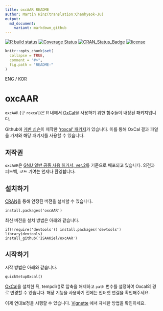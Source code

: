 ```yaml
---
title: oxcAAR README
author: Martin Hinz(translation:Chanhyeok-Ju)
output:
  md_document:
    variant: markdown_github
---
```


[![R build status](https://github.com/ISAAKiel/oxcAAR/workflows/R-CMD-check/badge.svg)](https://github.com/ISAAKiel/oxcAAR/actions) [![Coverage Status](https://img.shields.io/codecov/c/github/ISAAKiel/oxcAAR/master.svg)](https://codecov.io/github/ISAAKiel/oxcAAR?branch=master)
[![CRAN\_Status\_Badge](http://www.r-pkg.org/badges/version/oxcAAR)](https://CRAN.R-project.org/package=oxcAAR)
[![license](https://img.shields.io/badge/license-GPL%203-B50B82.svg)](https://www.R-project.org/Licenses/GPL-2)

<!-- README.md는 README.Rmd에서 생성됩니다. 해당 파일을 편집하세요. -->

```r
knitr::opts_chunk$set(
  collapse = TRUE,
  comment = "#>",
  fig.path = "README-"
)
```

[ENG](README.md) / [KOR](README_ko.md)

# oxcAAR

`oxcAAR` (구 `roxcal`)은 R 내에서 [OxCal](https://c14.arch.ox.ac.uk)을 사용하기 위한 함수들이 내장된 패키지입니다.

Github에 [게빈 심슨](https://github.com/gavinsimpson)이 제작한 ['roxcal' 패키지](https://github.com/gavinsimpson/roxcal)가 있습니다. 이를 통해 OxCal 결과 파일을 가져와 해당 패키지를 사용할 수 있습니다.

## 저작권

`oxcAAR`은 [GNU 일반 공중 사용 허가서, ver.2](https://www.R-project.org/Licenses/GPL-2)를 기준으로 배포되고 있습니다. 의견과 피드백, 코드 기여는 언제나 환영합니다.

## 설치하기

[CRAN](https://CRAN.R-project.org)을 통해 안정된 버전을 설치할 수 있습니다.

    install.packages('oxcAAR')

최신 버전을 설치 방법은 아래와 같습니다.

    if(!require('devtools')) install.packages('devtools')
    library(devtools)
    install_github('ISAAKiel/oxcAAR')
    
## 시작하기

시작 방법은 아래와 같습니다.

```
quickSetupOxcal()
```

[OxCal](https://c14.arch.ox.ac.uk/oxcal.html)을 설치한 뒤, tempdir()로 압축을 해제하고 `path` 변수를 설정하여 Oxcal의 경로 변경할 수 있습니다. 해당 기능을 사용하기 전에는 인터넷 연결을 확인해주세요.

이제 연대보정을 시행할 수 있습니다. [Vignette](vignettes/basic-usage_ko.Rmd) 에서 자세한 방법을 확인하세요.